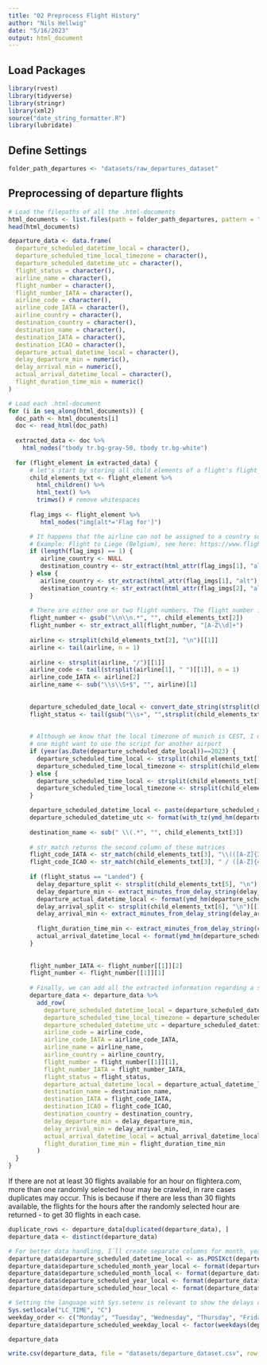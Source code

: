```yaml
---
title: "02 Preprocess Flight History"
author: "Nils Hellwig"
date: "5/16/2023"
output: html_document
---
```


## Load Packages

```r
library(rvest)
library(tidyverse)
library(stringr)
library(xml2)
source("date_string_formatter.R")
library(lubridate)
```

## Define Settings

```r
folder_path_departures <- "datasets/raw_departures_dataset"
```

## Preprocessing of departure flights

```r
# Load the filepaths of all the .html-documents
html_documents <- list.files(path = folder_path_departures, pattern = "\\.html$", full.names = TRUE)
head(html_documents)
```

```r
departure_data <- data.frame(
  departure_scheduled_datetime_local = character(),
  departure_scheduled_time_local_timezone = character(),
  departure_scheduled_datetime_utc = character(),
  flight_status = character(),
  airline_name = character(),
  flight_number = character(),
  flight_number_IATA = character(),
  airline_code = character(),
  airline_code_IATA = character(),
  airline_country = character(),
  destination_country = character(),
  destination_name = character(),
  destination_IATA = character(),
  destination_ICAO = character(),
  departure_actual_datetime_local = character(),
  delay_departure_min = numeric(),
  delay_arrival_min = numeric(),
  actual_arrival_datetime_local = character(),
  flight_duration_time_min = numeric()
)
```

```r
# Load each .html-document
for (i in seq_along(html_documents)) {
  doc_path <- html_documents[i]
  doc <- read_html(doc_path)
  
  extracted_data <- doc %>%
    html_nodes("tbody tr.bg-gray-50, tbody tr.bg-white")
  
  for (flight_element in extracted_data) {
      # let's start by storing all child elements of a flight's flight_element 
      child_elements_txt <- flight_element %>%
        html_children() %>%
        html_text() %>%
        trimws() # remove whitespaces
      
      flag_imgs <- flight_element %>%
         html_nodes("img[alt*='Flag for']")

      # It happens that the airline can not be assigned to a country so that there's no flag icon.
      # Example: Flight to Liege (Belgium), see here: https://www.flightera.net/en/airport/Munich/EDDM/departure/2017-12-13%2022_00?
      if (length(flag_imgs) == 1) {
         airline_country <- NULL
         destination_country <- str_extract(html_attr(flag_imgs[1], "alt"), "(?<=Flag for ).*")
      } else {
         airline_country <- str_extract(html_attr(flag_imgs[1], "alt"), "(?<=Flag for ).*")
         destination_country <- str_extract(html_attr(flag_imgs[2], "alt"), "(?<=Flag for ).*")
      }
     
      # There are either one or two flight numbers. The flight number is located before the first two \n\n inside child_elements_txt[2]
      flight_number <- gsub("\\n\\n.*", "", child_elements_txt[2])
      flight_number <- str_extract_all(flight_number, "[A-Z\\d]+")
      
      airline <- strsplit(child_elements_txt[2], "\n")[[1]]
      airline <- tail(airline, n = 1)
    
      airline <- strsplit(airline, "/")[[1]]
      airline_code <- tail(strsplit(airline[1], " ")[[1]], n = 1)
      airline_code_IATA <- airline[2]
      airline_name <- sub("\\s\\S+$", "", airline)[1]
      
      
      departure_scheduled_date_local <- convert_date_string(strsplit(child_elements_txt[1], "\n")[[1]][1])
      flight_status <- tail(gsub("\\s+", "",strsplit(child_elements_txt[1], "\n")[[1]]), n = 1)
 
           
      # Although we know that the local timezone of munich is CEST, I decided to extract that data too because 
      # one might want to use the script for another airport
      if (year(as.Date(departure_scheduled_date_local))==2023) {
        departure_scheduled_time_local <- strsplit(child_elements_txt[1], "\n")[[1]][7]
        departure_scheduled_time_local_timezone <- strsplit(child_elements_txt[1], "\n")[[1]][8]
      } else {
        departure_scheduled_time_local <- strsplit(child_elements_txt[1], "\n")[[1]][8]
        departure_scheduled_time_local_timezone <- strsplit(child_elements_txt[1], "\n")[[1]][9]
      }

      departure_scheduled_datetime_local <- paste(departure_scheduled_date_local, departure_scheduled_time_local)
      departure_scheduled_datetime_utc <- format(with_tz(ymd_hm(departure_scheduled_datetime_local, tz = "CEST"), "UTC"), "%Y-%m-%d %H:%M")
     
      destination_name <- sub(" \\(.*", "", child_elements_txt[3])
      
      # str_match returns the second column of these matrices
      flight_code_IATA <- str_match(child_elements_txt[3], "\\(([A-Z]{3}) /")[, 2]
      flight_code_ICAO <- str_match(child_elements_txt[3], " / ([A-Z]{4})\\)")[, 2]
      
      if (flight_status == "Landed") {
        delay_departure_split <- strsplit(child_elements_txt[5], "\n")[[1]]
        delay_departure_min <- extract_minutes_from_delay_string(delay_departure_split)
        departure_actual_datetime_local <- format(ymd_hm(departure_scheduled_datetime_local) + minutes(delay_departure_min), "%Y-%m-%d %H:%M")
        delay_arrival_split <- strsplit(child_elements_txt[6], "\n")[[1]]
        delay_arrival_min <- extract_minutes_from_delay_string(delay_arrival_split)
        
        flight_duration_time_min <- extract_minutes_from_delay_string(child_elements_txt[7])
        actual_arrival_datetime_local <- format(ymd_hm(departure_scheduled_datetime_local) + minutes(flight_duration_time_min + delay_departure_min), "%Y-%m-%d %H:%M")
      }
      
      
      flight_number_IATA <- flight_number[[1]][2]
      flight_number <- flight_number[[1]][1]
      
      # Finally, we can add all the extracted information regarding a specific flight to our dataframe
      departure_data <- departure_data %>%
        add_row(
          departure_scheduled_datetime_local = departure_scheduled_datetime_local,
          departure_scheduled_time_local_timezone = departure_scheduled_time_local_timezone,
          departure_scheduled_datetime_utc = departure_scheduled_datetime_utc,
          airline_code = airline_code,
          airline_code_IATA = airline_code_IATA,
          airline_name = airline_name,
          airline_country = airline_country,
          flight_number = flight_number[[1]][1],
          flight_number_IATA = flight_number_IATA,
          flight_status = flight_status,
          departure_actual_datetime_local = departure_actual_datetime_local,
          destination_name = destination_name,
          destination_IATA = flight_code_IATA,
          destination_ICAO = flight_code_ICAO,
          destination_country = destination_country,
          delay_departure_min = delay_departure_min,
          delay_arrival_min = delay_arrival_min,
          actual_arrival_datetime_local = actual_arrival_datetime_local,
          flight_duration_time_min = flight_duration_time_min
        )
  }
}
```

If there are not at least 30 flights available for an hour on flightera.com, more than one randomly selected hour may be crawled, in rare cases duplicates may occur. This is because if there are less than 30 flights available, the flights for the hours after the randomly selected hour are returned - to get 30 flights in each case.

```r
duplicate_rows <- departure_data[duplicated(departure_data), ]
departure_data <- distinct(departure_data)
```

```r
# For better data handling, I´ll create separate columns for month, year and hour of the planned departures.
departure_data$departure_scheduled_datetime_local <- as.POSIXct(departure_data$departure_scheduled_datetime_local, format = "%Y-%m-%d %H:%M")
departure_data$departure_scheduled_month_year_local <- format(departure_data$departure_scheduled_datetime_local, "%Y-%m")
departure_data$departure_scheduled_month_local <- format(departure_data$departure_scheduled_datetime_local, "%m")
departure_data$departure_scheduled_year_local <- format(departure_data$departure_scheduled_datetime_local, "%Y")
departure_data$departure_scheduled_hour_local <- format(departure_data$departure_scheduled_datetime_local, format = "%H")

# Setting the language with Sys.setenv is relevant to show the delays correctly depending on the week (names should be in English in the plot)
Sys.setlocale("LC_TIME", "C")
weekday_order <- c("Monday", "Tuesday", "Wednesday", "Thursday", "Friday", "Saturday", "Sunday")
departure_data$departure_scheduled_weekday_local <- factor(weekdays(departure_data$departure_scheduled_datetime_local), levels = weekday_order)
```


```r
departure_data
```


```r
write.csv(departure_data, file = "datasets/departure_dataset.csv", row.names = FALSE)
```
